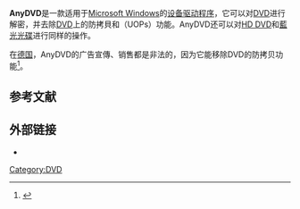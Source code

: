 {{Infobox software
| name = AnyDVD
| programming language = 
| license = [[共享軟體|共享軟體]]
| genre = {{link-en|DVD翻录軟件|DVD ripper}}
| language = 
| size = 
| platform = 
| operating system = [[Windows_2000|Windows 2000]]以及後續版本
| discontinued = 
| logo = 
| released = {{Start date and age|2003|07|03|df=yes}}<ref>{{Cite web|website={{link-en|SlySoft}}|title=AnyDVD History|url=http://www.slysoft.com/download/changes_anydvd.txt|archive-url=https://web.archive.org/web/20121118095900/http://slysoft.com/download/changes_anydvd.txt|archive-date=2012-11-18|url-status=dead|accessdate=2020-09-25|dead-url=no}}</ref>
| developer = {{link-en|RedFox}}
| author = 
| collapsible = 
| caption = 
| screenshot = 
| website = {{URL|https://www.redfox.bz/}}
}}'''AnyDVD'''是一款适用于[[Microsoft_Windows|Microsoft Windows]]的[[驱动程序|设备驱动程序]]，它可以对[[數碼多功能影音光碟|DVD]]进行解密，并去除[[數碼多功能影音光碟|DVD]]上的防拷貝和{{link-en|用户操作禁止|User operation prohibition}}（UOPs）功能。AnyDVD还可以对[[HD_DVD|HD DVD]]和[[藍光光碟|藍光光碟]]进行同样的操作。

在[[德国|德国]]，AnyDVD的广告宣傳、销售都是非法的，因为它能移除DVD的防拷贝功能<ref>{{cite web |url=http://www.bverfg.de/entscheidungen/rk20070103_1bvr193605.html |title=Ruling by the Federal Constitutional Court (in German) |publisher=Bverfg.de |date=2007-01-03 |accessdate=2012-12-06 |archive-date=2017-11-11 |archive-url=https://web.archive.org/web/20171111094828/http://www.bverfg.de/entscheidungen/rk20070103_1bvr193605.html |dead-url=no }}</ref>。

== 参考文献 ==
{{Reflist}}

== 外部链接 ==

* {{Official website|https://www.redfox.bz/}}

[[Category:DVD|Category:DVD]]
